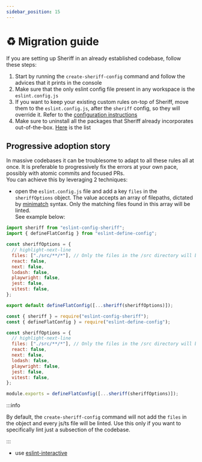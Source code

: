```yaml
---
sidebar_position: 15
---
```



# ♻ Migration guide

If you are setting up Sheriff in an already established codebase, follow these steps:

1. Start by running the `create-sheriff-config` command and follow the advices that it prints in the console
1. Make sure that the only eslint config file present in any workspace is the `eslint.config.js`
1. If you want to keep your existing custom rules on-top of Sheriff, move them to the `eslint.config.js`, after the `sheriff` config, so they will override it. Refer to the [configuration instructions](./configuration.mdx)
1. Make sure to uninstall all the packages that Sheriff already incorporates out-of-the-box. [Here](./eslint-plugins.md) is the list

## Progressive adoption story

In massive codebases it can be troublesome to adapt to all these rules all at once. It is preferable to progressively fix the errors at your own pace, possibly with atomic commits and focused PRs. <br />
You can achieve this by leveraging 2 techniques:

- open the `eslint.config.js` file and add a key `files` in the `sheriffOptions` object. The value accepts an array of filepaths, dictated by [minimatch](https://github.com/isaacs/minimatch) syntax. Only the matching files found in this array will be linted. <br />
  See example below:

<Tabs groupId="esmorcjs">
  <TabItem value="ESM" label="ESM">

```js title="eslint.config.js"
import sheriff from "eslint-config-sheriff";
import { defineFlatConfig } from "eslint-define-config";

const sheriffOptions = {
  // highlight-next-line
  files: ["./src/**/*"], // Only the files in the /src directory will be linted.
  react: false,
  next: false,
  lodash: false,
  playwright: false,
  jest: false,
  vitest: false,
};

export default defineFlatConfig([...sheriff(sheriffOptions)]);
```

</TabItem>
<TabItem value="CommonJS" label="CommonJS">

```js title="eslint.config.js"
const { sheriff } = require("eslint-config-sheriff");
const { defineFlatConfig } = require("eslint-define-config");

const sheriffOptions = {
  // highlight-next-line
  files: ["./src/**/*"], // Only the files in the /src directory will be linted.
  react: false,
  next: false,
  lodash: false,
  playwright: false,
  jest: false,
  vitest: false,
};

module.exports = defineFlatConfig([...sheriff(sheriffOptions)]);
```

  </TabItem>
</Tabs>

:::info

By default, the `create-sheriff-config` command will not add the `files` in the object and every js/ts file will be linted. Use this only if you want to specifically lint just a subsection of the codebase.

:::

- use [eslint-interactive](https://github.com/mizdra/eslint-interactive)
